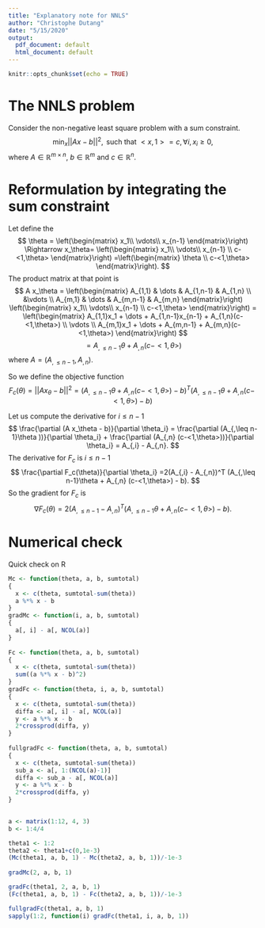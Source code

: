 ```yaml
---
title: "Explanatory note for NNLS"
author: "Christophe Dutang"
date: "5/15/2020"
output:
  pdf_document: default
  html_document: default
---
```


```r
knitr::opts_chunk$set(echo = TRUE)
```

# The NNLS problem

Consider the non-negative least square problem with a sum constraint.
$$
\min_{x} ||A x - b||^2, \text{ such that } <x,1>=c, \forall i, x_i\geq0,
$$
where $A\in\mathbb R^{m\times n}$, $b\in\mathbb R^{m}$ and $c\in\mathbb R^{n}$. 

# Reformulation by integrating the sum constraint
Let define the 
$$
\theta = 
\left(\begin{matrix} x_1\\ \vdots\\ x_{n-1}
\end{matrix}\right)
\Rightarrow
x_\theta=
\left(\begin{matrix} x_1\\ \vdots\\ x_{n-1} \\ c-<1,\theta> 
\end{matrix}\right)
=\left(\begin{matrix} \theta \\ c-<1,\theta>
\end{matrix}\right).
$$
The product matrix at that point is
$$
A x_\theta  = 
\left(\begin{matrix} 
A_{1,1} & \dots & A_{1,n-1} & A_{1,n} \\ &\vdots \\ 
A_{m,1} & \dots & A_{m,n-1} & A_{m,n}
\end{matrix}\right)
\left(\begin{matrix} x_1\\ \vdots\\ x_{n-1} \\ c-<1,\theta> 
\end{matrix}\right)
=
\left(\begin{matrix} 
A_{1,1}x_1 + \dots + A_{1,n-1}x_{n-1} + A_{1,n}(c-<1,\theta>) \\ \vdots \\ 
A_{m,1}x_1 + \dots + A_{m,n-1} + A_{m,n}(c-<1,\theta>)
\end{matrix}\right)
$$
$$
=
A_{,\leq n-1}\theta + A_{,n} (c-<1,\theta>)
$$
where $A=(A_{,\leq n-1}, A_{,n})$.

So we define the objective function
$$
F_c(\theta) = ||A x_\theta - b||^2
= (A_{,\leq n-1}\theta + A_{,n} (c-<1,\theta>) - b)^T(A_{,\leq n-1}\theta + A_{,n} (c-<1,\theta>) - b)
$$

Let us compute the derivative for $i\leq n-1$
$$
\frac{\partial (A x_\theta - b)}{\partial \theta_i}
= 
\frac{\partial (A_{,\leq n-1}\theta ))}{\partial \theta_i}
+
\frac{\partial (A_{,n} (c-<1,\theta>))}{\partial \theta_i}
= A_{,i} - A_{,n}.
$$
The derivative for $F_c$ is $i\leq n-1$
$$
\frac{\partial F_c(\theta)}{\partial \theta_i}
=2(A_{,i} - A_{,n})^T (A_{,\leq n-1}\theta + A_{,n} (c-<1,\theta>) - b).
$$
So the gradient for $F_c$ is
$$
\nabla F_c(\theta)
=2(A_{,\leq n-1} - A_{,n})^T (A_{,\leq n-1}\theta + A_{,n} (c-<1,\theta>) - b).
$$

# Numerical check

Quick check on R
```r
Mc <- function(theta, a, b, sumtotal)
{
  x <- c(theta, sumtotal-sum(theta))
  a %*% x - b
}
gradMc <- function(i, a, b, sumtotal)
{
  a[, i] - a[, NCOL(a)]
}
  
Fc <- function(theta, a, b, sumtotal)
{
  x <- c(theta, sumtotal-sum(theta))
  sum((a %*% x - b)^2)
}
gradFc <- function(theta, i, a, b, sumtotal)
{
  x <- c(theta, sumtotal-sum(theta))
  diffa <- a[, i] - a[, NCOL(a)]
  y <- a %*% x - b
  2*crossprod(diffa, y)
}
  
fullgradFc <- function(theta, a, b, sumtotal)
{
  x <- c(theta, sumtotal-sum(theta))
  sub_a <- a[, 1:(NCOL(a)-1)]
  diffa <- sub_a - a[, NCOL(a)]
  y <- a %*% x - b
  2*crossprod(diffa, y)
}
  

a <- matrix(1:12, 4, 3)
b <- 1:4/4

theta1 <- 1:2
theta2 <- theta1+c(0,1e-3)
(Mc(theta1, a, b, 1) - Mc(theta2, a, b, 1))/-1e-3
  
gradMc(2, a, b, 1)

gradFc(theta1, 2, a, b, 1)
(Fc(theta1, a, b, 1) - Fc(theta2, a, b, 1))/-1e-3

fullgradFc(theta1, a, b, 1)
sapply(1:2, function(i) gradFc(theta1, i, a, b, 1))
```



